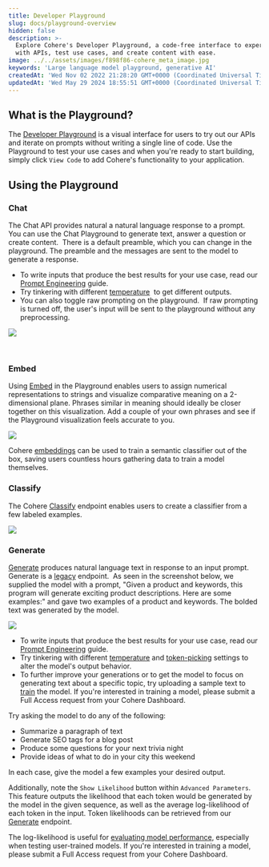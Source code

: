 ```yaml
---
title: Developer Playground
slug: docs/playground-overview
hidden: false
description: >-
  Explore Cohere's Developer Playground, a code-free interface to experiment
  with APIs, test use cases, and create content with ease.
image: ../../assets/images/f898f86-cohere_meta_image.jpg
keywords: 'Large language model playground, generative AI'
createdAt: 'Wed Nov 02 2022 21:28:20 GMT+0000 (Coordinated Universal Time)'
updatedAt: 'Wed May 29 2024 18:55:51 GMT+0000 (Coordinated Universal Time)'
---
```

## What is the Playground?

The [Developer Playground](https://dashboard.cohere.com/playground) is a visual interface for users to try out our APIs and iterate on prompts without writing a single line of code. Use the Playground to test your use cases and when you're ready to start building, simply click `View Code` to add Cohere's functionality to your application.

## Using the Playground

### Chat

The Chat API provides natural a natural language response to a prompt.  You can use the Chat Playground to generate text, answer a question or create content.  There is a default preamble, which you can change in the playground. The preamble and the messages are sent to the model to generate a response. 

- To write inputs that produce the best results for your use case, read our [Prompt Engineering](/docs/prompt-engineering) guide.
- Try tinkering with different [temperature](/docs/temperature)  to get different outputs.
- You can also toggle raw prompting on the playground.  If raw prompting is turned off, the user's input will be sent to the playground without any preprocessing.

<img src='../../assets/images/67f4530-Playground_-_Chat.png' />


  

### Embed

Using [Embed](/reference/embed) in the Playground enables users to assign numerical representations to strings and visualize comparative meaning on a 2-dimensional plane. Phrases similar in meaning should ideally be closer together on this visualization. Add a couple of your own phrases and see if the Playground visualization feels accurate to you.

<img src='../../assets/images/4e876d8-Playground_-_Embed.png' />


Cohere [embeddings](/docs/embeddings) can be used to train a semantic classifier out of the box, saving users countless hours gathering data to train a model themselves.

### Classify

The Cohere [Classify](/reference/classify) endpoint enables users to create a classifier from a few labeled examples.

<img src='../../assets/images/8af00ab-Playground_-_Classify.png' />


### Generate

[Generate](/reference/generate) produces natural language text in response to an input prompt. Generate is a [legacy](/docs/migrating-from-cogenerate-to-cochat) endpoint.  As seen in the screenshot below, we supplied the model with a prompt, "Given a product and keywords, this program will generate exciting product descriptions. Here are some examples:" and gave two examples of a product and keywords. The bolded text was generated by the model.

<img src='../../assets/images/ccbe6eb-Playground_-_Generate.png' />


- To write inputs that produce the best results for your use case, read our [Prompt Engineering](/docs/prompt-engineering) guide.
- Try tinkering with different [temperature](/docs/temperature) and [token-picking](/docs/controlling-generation-with-top-k-top-p) settings to alter the model's output behavior.
- To further improve your generations or to get the model to focus on generating text about a specific topic, try uploading a sample text to [train](/docs/generate-starting-the-training) the model. If you're interested in training a model, please submit a Full Access request from your Cohere Dashboard.

Try asking the model to do any of the following:

- Summarize a paragraph of text
- Generate SEO tags for a blog post
- Produce some questions for your next trivia night
- Provide ideas of what to do in your city this weekend

In each case, give the model a few examples your desired output.

Additionally, note the `Show Likelihood` button within `Advanced Parameters`. This feature outputs the likelihood that each token would be generated by the model in the given sequence, as well as the average log-likelihood of each token in the input. Token likelihoods can be retrieved from our [Generate](/reference/generate) endpoint.

The log-likelihood is useful for [evaluating model performance](/docs/generate-understanding-the-results), especially when testing user-trained models. If you're interested in training a model, please submit a Full Access request from your Cohere Dashboard.
